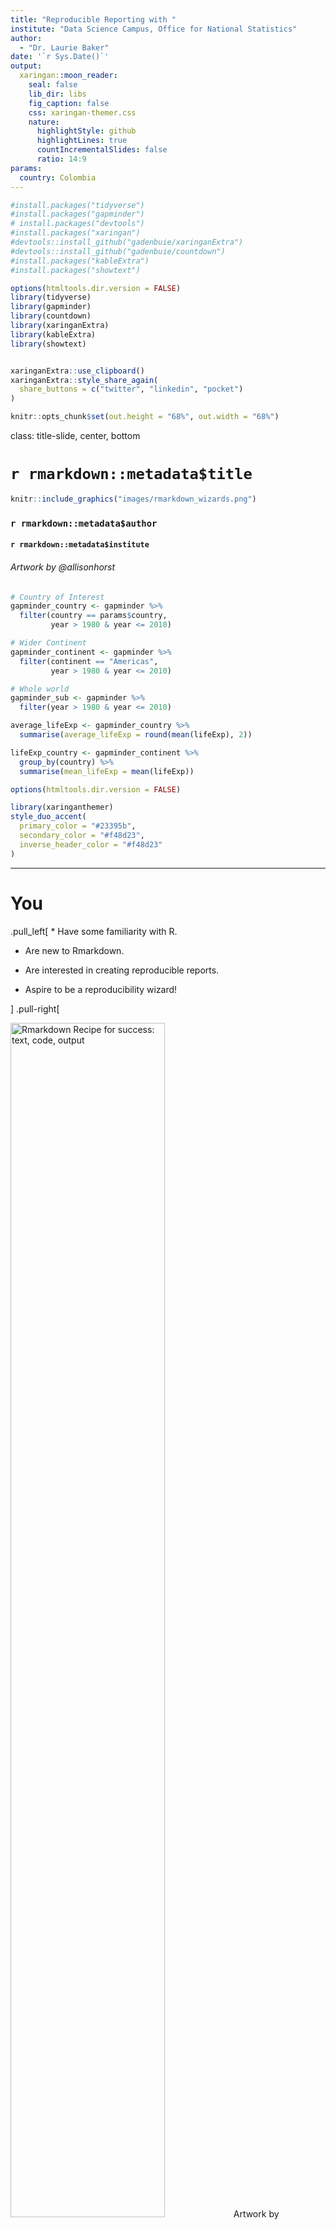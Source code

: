```yaml
---
title: "Reproducible Reporting with "
institute: "Data Science Campus, Office for National Statistics"  
author: 
  - "Dr. Laurie Baker"
date: '`r Sys.Date()`'
output:
  xaringan::moon_reader:
    seal: false
    lib_dir: libs
    fig_caption: false
    css: xaringan-themer.css
    nature:
      highlightStyle: github
      highlightLines: true
      countIncrementalSlides: false
      ratio: 14:9
params:
  country: Colombia
---
```



```r

#install.packages("tidyverse")
#install.packages("gapminder")
# install.packages("devtools")
#install.packages("xaringan")
#devtools::install_github("gadenbuie/xaringanExtra")
#devtools::install_github("gadenbuie/countdown")
#install.packages("kableExtra")
#install.packages("showtext")

options(htmltools.dir.version = FALSE)
library(tidyverse)
library(gapminder)
library(countdown)
library(xaringanExtra)
library(kableExtra)
library(showtext)


xaringanExtra::use_clipboard()
xaringanExtra::style_share_again(
  share_buttons = c("twitter", "linkedin", "pocket")
)

knitr::opts_chunk$set(out.height = "68%", out.width = "68%")

```


class: title-slide, center, bottom


# `r rmarkdown::metadata$title`


```r

knitr::include_graphics("images/rmarkdown_wizards.png")

```

### `r rmarkdown::metadata$author`

#### `r rmarkdown::metadata$institute`

###### Artwork by @allisonhorst





```r

# Country of Interest
gapminder_country <- gapminder %>%
  filter(country == params$country,
         year > 1980 & year <= 2010)

# Wider Continent
gapminder_continent <- gapminder %>%
  filter(continent == "Americas",
         year > 1980 & year <= 2010)

# Whole world
gapminder_sub <- gapminder %>%
  filter(year > 1980 & year <= 2010)
```


```r

average_lifeExp <- gapminder_country %>%
  summarise(average_lifeExp = round(mean(lifeExp), 2))

lifeExp_country <- gapminder_continent %>%
  group_by(country) %>%
  summarise(mean_lifeExp = mean(lifeExp))


```


```r

options(htmltools.dir.version = FALSE)

```




```r


library(xaringanthemer)
style_duo_accent(
  primary_color = "#23395b",
  secondary_color = "#f48d23",
  inverse_header_color = "#f48d23"
)

```


---

# You

.pull_left[
* Have some familiarity with R. 

* Are new to Rmarkdown.

* Are interested in creating reproducible reports.

* Aspire to be a reproducibility wizard!

]
.pull-right[


<img src="images/rmarkdown_wiz.png" alt="Rmarkdown Recipe for success: text, code, output" style="width: 70%; height: 70%" class="center"/>
Artwork by @allison_horst
]

???

What I'm assuming about you.

---


# The Reproducibility Gold Standard



<img src="images/spectrum-of-reproducibility-Source-Peng-2011-DOI-101126-science1213847.png" alt="Reproducibility Spectrum. Publication Only, Publication and Code, Publication and Code and Data, Publication and linked and executable code and data, full replication" style="width: 90%; height: 90%" class="center"/>

Image Credit: [Reproducible Research in Computational Science](https://science.sciencemag.org/content/334/6060/1226) by Roger Peng.

???

The reproducibility spectrum shows how you can make your publication more reproducible by providing the fully executable code and data to create a fully reproducible report.

---
# Bring in the band!

<img src="images/rmarkdown_rockstar.png" alt = "Rmarkdown Band Members: Text, Code, Output" style="width: 65%; height: 65%" class="center"/>

Artwork by @allison_horst

???


Rmarkdown is an excellent tool that allows you to combine text, code, and output in one place.

---

# Learning objectives

* Learn the basics of markdown syntax and how to create code chunks.

--

* Learn how to build a fully reproducible report combining code and text using Rmarkdown.

--

* Learn to use parameters to add flexibility to reports in Rmarkdown.

--

* Learn to use `rmarkdown::render()` to render/knit at command line. 

???

The learning objectives of the course include

* Learn the basics of markdown syntax and how to create code chunks.

* Learn how to build a fully reproducible report combining code and text using Rmarkdown.

* Learn to use parameters to add flexibility to reports in Rmarkdown.

* Learn to use `rmarkdown::render()` to render/knit at command line. 

---
# Getting started

* We'll be working with and adapting the file `Country_Report.Rmd`. 

* For this adventure you'll also need the `tidyverse`, `gapminder`, `shiny`,  `kableExtra`, `knitr` and `rmarkdown` packages.

```r
# install.packages("tidyverse")
# install.packages("gapminder")
# install.packages("shiny")
# install.packages("kableExtra")
# install.packages("knitr")
# install.packages("rmarkdown")


library(tidyverse) # tidyverse metapackage for plots, data manipulation and more
library(gapminder) # gapminder data
library(shiny) # interactive components for rmarkdown::render
library(kableExtra) # to create tables
library(knitr) # to knit rmarkdown files
library(rmarkdown) # to create rmarkdown reports

```

???

During the course we'll be working with and adapting the file Country_Report.Rmd. 
You will also want to download and load the following packages:
- tidyverse, gapminder, shiny, kableExtra, and rmarkdown

You'll need the packages "tidyverse", "gapminder", "shiny", "KableExtra" and "rmarkdown"

---
# What is RMarkdown?

.pull-left[

* A reproducible record of your work.


* .Rmd file that contains the text and code to repeat your work.


* Interacts with pandocs to produce **dynamic documents** in different formats: html, pdf, word. 
]

.pull-right[
<img src="images/rmarkdown_wizards.png" alt = "Rmarkdown wizardry: text, code, output" style="width: 120%; height: 120%" class="center"/>

Artwork by @allison_horst
]

???

- Rmarkdown provides a reproducible record of your work
- It is a .Rmd (the md stands for markdown) file that contains the text and code to repeat your work. 
- It interacts with pandocs to produce dynamic documents. By dynamic we mean that the documents can take on different formats: html, pdf, word. 

---
# Your Turn

Let's create our first R Markdown document. 

<img src="images/create_new_RMD_file.PNG" alt="Steps to create a new R Markdown file: Go to File menu, then select New File then select R Markdown. Create a title and choose the output style and you have your first R Markdown file" style="width: 80%; height: 80%" class="center"/>
Image credit: Rmarkdown cheatsheet


???

To create a new R Markdown file: Go to the file menu, then select new file, then select Rmarkdown. Create a title and choose the output style "html_document" and you have your first R Markdown file. 
---

# Helping Agnes and Teteh

<img src="images/rmarkdown_wizards_stats_adviser.png" alt = "Rmarkdown wizardry for country reports: text, code, output" style="width: 75%; height: 75%" class="center"/>

Artwork by @allison_horst

???


* Through this course we are going to be helping Agnes and Teteh. 

* As statistics advisers, they regularly receive requests to produce reports summarising the life expectancy for different countries.

* They have written the code and text for Colombia and wish to generalise it and automate the process.

---

# Your Turn

* Open reproducible_reporting.Rproj in RStudio. 
* Under Files, navigate to exercises, then activity_1
* Open Country_Report.Rmd and Knit to html

<img src="images/open_country_report.PNG" alt = "To open the Country_Report.Rmd in the lower right corner open files go to exercises then activity_1" style="width: 75%; height: 75%" class="center"/>

--

`r countdown(minutes = 2, seconds = 00)` 
 
 
* Write down a few things you think could be improved in the report.

???

Live coding:

Open the R Project, reproducible_reporting.Rproj.

Under Files, navigate to exercises, then activity_1

Click on the Country_Report.Rmd and knit to html

Answer:

Some of the things that could be improved.
- The date is incorrect, 
- There is a lot of R code that is shown that shouldn't be included in a professional publication. 
- Overall it looks a bit messy.

---

# Country Report

* Plots the average life expectancy between 1980 and 2010 for a country. 


```r


ggplot() +
  geom_line(
    data = gapminder_sub,
    aes(
      x = year,
      y = lifeExp,
      group = country,
      color = continent
    ),
    alpha = 0.2,
    lwd = 0.75
  ) +
  geom_line(
    data = gapminder_country,
    aes(x = year,
        y = lifeExp,
        color = continent
    ),
    lwd = 2
    ) +
  labs(
    x = "Year",
    y = "Life Expectancy",
    title = paste(
      "Life Expectancy over time in",
      params$country,
      "from 1980 to 2010",
      sep = " "
    ),
    color = "Continent"
  ) +
  geom_label(
    data = gapminder_country %>%
      slice(which.min(year)),
    aes(
      x = year, 
      y = lifeExp, 
      label = country
    ),
    nudge_x = 2,
    nudge_y = -2.5
  )

```

???

In their report Agnes and Teteh produce a plot of average life expectancy for each country colour coded by continent. In their plot they highlight the country of interest, in this case Colombia. 

---

# Country Report

* Creates a table of the mean life expectancy by country.

```r

lifeExp_country %>% 
  kable(booktabs = T,
        caption = "Mean Life Expectancy in the Americas") %>%
  kable_styling() %>%
  row_spec(which(lifeExp_country$country == params$country), bold = T, color = "white", background = "blue")

```

???

They also create a table of the mean life expectancy by country. 

---

# R Markdown anatomy

### 1. YAML header (aka metadata)

### 2. Narrative (our text)

### 3. Code Chunks (our code/plots)


???

The anatomy of an R Markdown document consists of the YAML header, where we have our metadata.

The narrative, or the text of our document.

And the code chunks to create our code and plots. 

---

# YAML 

- A typical header contains basic metadata (e.g. `title`, `author`, `date`).

```yaml
---
*title: Reproducible Country Report
*author: Agnes and Teteh
*date: 30/07/2020
output: html_document
---
```
???

A typical YAML header contains basic metadata including the title, author, and date of the report. 


Optional information to share: 
- YAML (YAML Ain't Markup Language) is a human-readable data serialization language. 
- It is commonly used for configuration files and in applications where data is being stored or transmitted. 
- Like other data serialization languages (e.g. XML and JSON), it provides a standard format to transfer data that applications with different technologies and languages with different data structures can use. 

---
# YAML

* And rendering instructions (`output: html_document`) used by pandocs.

```yaml
---
title: Reproducible Country Report
author: Agnes and Teteh
date: 30/07/2020
*output: html_document
---
```

???

The YAML header also contains rendering instructions that is used by pandocs. 

For the audience: Any guess what type of document we are creating from the output specified?

---

# YAML

* Within output there are extra options, (e.g. `theme`, `highlight`, etc):

```yaml
---
title: Reproducible Country Report
author: Agnes and Teteh
date: 30/07/2020
output: 
  html_document:
*    theme: cosmo
*    highlight: haddock
*    number_sections: TRUE
---
```
--
* Note that the options are nested under what they change using indents.

???

Within output we can specific extra options including the theme, highlight, etc. 

Notice here that these extra options are indented. They are nested under what they change. The theme, highlight, and number_sections are things that modify the html document.

If you aren't getting what you expected, check the indentation, it could be that you've forgotten to indent. 

---

# YAML and Parameters

* You can also specify parameters `params` to change the content of your document.

```yaml
---
title: Reproducible Country Report
author: Agnes and Teteh
date: 30/07/2020
output: 
  html_document:
    theme: cosmo
    highlight: haddock
    number_sections: TRUE
*params:
*  country: Colombia
---
```
--

* More on parameters later!

???

You can also specify parameters 'params' to change the content of your document.

Here Teteh and Agnes have specified the country Colombia. We'll cover parameters in greater depth later in the course. 

---

# Your Turn

```yaml
---
title: Reproducible Country Report
author: Agnes and Teteh
date: 30/07/2020
output: 
  html_document:
    theme: cosmo
    highlight: haddock
    number_sections: TRUE
*   ? 
params:
  country: Colombia
---
```
1. Run `?rmarkdown::html_document` in your R console to find out what you can change.

2. What does `toc` and `highlight` do? 

3. Try changing the `theme` and adding a `toc` then rerun the document.

`r countdown(minutes = 6, seconds = 00)` 

???

Let's explore the YAML header further. 

1. Run `?rmarkdown::html_document` in your R console to find out what you can change.

2. What does `toc` and `highlight` do? 

3. Try changing the `theme` and adding a `toc` then rerun the document.

Answers:

2. If we set toc: TRUE this will include a table of contents in the output;
highlight will change the syntax highlighting style.

3. Changing the theme will change the visual theme, students can reflect on which one they like most and which they think looks best for Agnes and Teteh's professional report. 

By adding the toc, students will see that the document now has a table of contents which you can click on to go to different parts of the document. 

 
---

# Your Turn

.pull-left[

```yaml
---
title: Reproducible Country Report
author: Agnes and Teteh
date: 30/07/2020
output: 
  html_document:
    theme: cosmo
    highlight: haddock
    number_sections: TRUE
    toc: TRUE
params:
*  country: Colombia
---
```

]

.pull-right[

1. Change `country` to another country in the Americas (e.g. Uruguay, Paraguay).
2. Rerun the document.
3. Hint: run `unique(gapminder$country)` to find out what countries are there.
]


`r countdown(minutes = 3, seconds = 00)` 
 



* We'll revisit parameters in more depth later on!

???

In the next turn, try changing country to another country in the Americas. To find out what countries you can change, run unique(gapminder$country). Remember that spelling and capitalization are important!

Answer:
Students should see that it is possible to rerun the document and the country and report will change accordingly. Agnes and Teteh are on their way to making their report adaptable. 


---

# Narrative


.pull-left[

```md

# 1st-level header



## 2nd-level header



### 3rd-level header

```

`**Bold text**`

`*Italic text*`

`[hyperlink](www.google.com)`



]

.pull-right[

# 1st-level header

## 2nd-level header

### 3rd-level header

**Bold text**

*Italic text*

[hyperlink](www.google.com)

]

???

To write our narrative we will use the markdown language. 

Included in the slide are some of the main things you will want to know to style your text and add sections.

You use hashes '#' for the section headers. Asterisks '*' to bold and italize text and you can also add hyperlinks using square brackets '[ ]' and parentheses '( )'. 

---

# Your Turn

Using the links below add the section **"About the data"** to the document.

* gapminder: http://www.gapminder.org/data/

* gapminder package: https://github.com/jennybc/gapminder



### About the data

The data comes from the [gapminder](http://www.gapminder.org/data/) dataset from the [`gapminder` package](https://github.com/jennybc/gapminder) by Jenny Bryan.

`r countdown(minutes = 5, seconds = 00)` 

???

Let's use what we've learned about markdown syntax to add a new section to our document where we cite where we got the dataset.

---

# Code Chunks

<img src="images/add_chunk.png" alt = "Add a code chunk by clicking the plus sign and selecting add a code chunk from the drop down menu in RStudio" style="width: 80%; height: 80%" class="center"/>
Image Source: [RStudio Rmarkdown cheatsheet](https://rmarkdown.rstudio.com/lesson-15.html)

???

Code chunks in various languages can be added from the drop down menu. 

(Live Coding) 

Image source: RStudio RMarkdown cheatsheet.

---

# Code Chunks

````md
*```{r Libraries, echo = FALSE}`r ''`

library(tidyverse)

*```
````

````md
Starts with ```{} and ends with ```.
````

???

Code chunks start with three back ticks ``` and then a curly brackets. 
Each code chunk ends with three back ticks ```. 

---

# Code Chunks


````md
*```{r Libraries, echo = FALSE}`r ''`

library(tidyverse)

```
````
Consists of the chunk header `{r Libraries, echo = FALSE}` which specifies

* the **language engine**: `r`
* an **optional label**: `Libraries`
* and the **chunk option:** `echo = FALSE`


???

The code chunk also consists of a chunk header that specifies

- the language engine, in this case 'r' for R code
- an optional label. The label we've used in this cases is Libraries because we are loading in the libraries. 
- and the chunk option, in this case 'echo = FALSE' which means the code will not be included. But more on chunk options later. 

---

# Code Chunks

````md
```{r Libraries, echo = FALSE}`r ''`

*library(tidyverse)

```
````

and the code: `library(tidyverse)`.

---
# Audience

* What audiences would option 1 and 2 be suitable for? 


.pull-left[

**Option 1:**

````md
*```{r Libraries}`r ''`

library(tidyverse)

```
````


**Option 2:**

````md
*```{r Libraries, echo = FALSE}`r ''`

library(tidyverse)

```
````

]

.pull-right[


**Option 1:**

```r
library(tidyverse)
```

<br/>
<br/> 

**Option 2:**


```r

library(tidyverse)
```
]

???

* Rmarkdown combines code and text. What we wish to show depends on our audience.

* What audiences would option 1 and 2 be suitable for?

Option 1: colleagues who need to run your code

Option 2: Managers/General Audience

---
# Chunk options

* **Chunk options** are used to customise the behaviour and output of the code chunks.

--

### Code

* `echo` - Display code in output document (default = TRUE)
* `eval` - Run code in chunk (default = TRUE)
* `message` - display code messages in document (default = TRUE)
* `warning` - display code warnings in document (default = TRUE)

--

### Figures

* `fig.align` - 'left', 'right', or 'center' (default = 'default')
* `fig.cap` - figure caption as character string (default = NULL)
* `fig.height, fig.width` - Dimensions of plots in inches

???

Chunk options are used to customize the behaviour and output of the code chunks. 

There are different options for the code:

* `echo` - Display code in output document (default = TRUE)
* `eval` - Run code in chunk (default = TRUE)
* `message` - display code messages in document (default = TRUE)
* `warning` - display code warnings in document (default = TRUE)

There are also different things that we can adjust within the figures

* `fig.align` - 'left', 'right', or 'center' (default = 'default')
* `fig.cap` - figure caption as character string (default = NULL)
* `fig.height, fig.width` - Dimensions of plots in inches

---
# Global and local chunk options

* Chunk options can be set locally (chunk by chunk).

--

* Or globally. 


````md
```{r setup, include = FALSE}`r ''`

*knitr::opts_chunk$set(echo = TRUE, message = FALSE)

```

````
???

Chunk options can be set locally on a chunk by chunk basis.


Or chunk options can be set globally, i.e. for the whole document. This is done using knitr::opts_chunk$set() and specifying the global chunk options you want to set for the whole document. 

---

# Your Turn

Use the following code chunk options to tidy up the report. 


* `echo` - Display code in output document (default = TRUE)
* `eval` - Run code in chunk (default = TRUE)
* `message` - display code messages in document (default = TRUE)
* `warning` - display code warnings in document (default = TRUE)
* `knitr::opts_chunk$set(echo = TRUE, message = FALSE)` - globally

--

If you have time, try playing with the figure options.

* `fig.align` - 'left', 'right', or 'center' (default = 'default')
* `fig.cap` - figure caption as character string (default = NULL)
* `fig.height, fig.width` - Dimensions of plots in inches


`r countdown(minutes = 10, seconds = 00)` 
 
--

* We're now in line with `Country_Report_Step1_2.Rmd`

???

Let's help Agnes and Teteh clean up their report.

Try changing the chunk options locally (chunk by chunk) or globally.

If you have time, try playing with teh figure options. 


---

# Inline R code

* Inline R code is embedded in the text using the syntax *'r '*.

* You can refer to a variable by name (e.g. `average_lifeExp`) in the inline r code after the chunk where it is calculated.

--

### Reporting the average life expectancy

````md
```{r average_lifeExp_calc}`r ''`

average_lifeExp <- gapminder_country %>%
  summarise(average_lifeExp = round(mean(lifeExp), 2))

```
````

The average life expectancy in Colombia between 1980 and 2010 was *'r average_lifeExp'* becomes


The average life expectancy in `r params$country` between 1980 and 2010 was `r average_lifeExp`.

???

We can embed inline R code using an opening and closing back tick. We can then refer to a variable name (e.g. average_lifeExp) using inline r code to get that value to appear in the text.

---

# Your Turn

### Reporting maximum and minimum life expectancy

* Add two new code chunks to calculate the minimum and maximum life expectancy.
* Reference the new values in two sentences.
  * The minimum life expectancy in Colombia between 1980 and 2010 was ____.
  * The maximum life expectancy in Colombia between 1980 and 2010 was ____.

* Hint: in R you'll need the functions `max()` and `min()`

`r countdown(minutes = 10, seconds = 00)` 
 
???

Add two new code chunks calculating the minimum and maximum life expectancy and reference these values in two new sentences in the text.

Hint: you'll need to use the functions max() and min(). 

Futher hint: follow the example where the average life expectancy is calculated.

Answer: 

Step 1 is to calculate the new values

```r

min_lifeExp <- gapminder_country %>%
  summarise(min_lifeExp = round(min(lifeExp), 2))

```

And then refer to the new variable name in the text: `r min_lifeExp`. 

---
# Parameters revisited

**Parameters** allow you to reuse your document with new inputs (e.g. data, values, etc.)


### 1. **Add parameters** 

Set parameters in the header as subvalues of `params`

```yaml
---
title: Reproducible Country Report
author: Agnes and Teteh
date: 30/07/2020
output: 
  html_document:
    theme: cosmo
    highlight: haddock
    number_sections: TRUE
    toc: TRUE
*params:
*  country: Colombia
---
```
???

Parameters allow you to reuse your document with new inputs such as data and values. 

We set parameters in the YAML header as subvalues of params. 
Remember that subvalues need to be indented as the parameter for country is, country: Colombia. 

---
# Parameters revisited

**Parameters** allow you to reuse your document with new inputs (e.g. data, values, etc.)


### 2. **Call parameters** 

Parameters values are called in the code as `params$<name>`.

* How many times is `params$country` used in the code?

* Where does it appear?

`r countdown(minutes = 3, seconds = 00)` 

???

Answer:

The answer should be 7. It is used to subset the data, and also to change the name as it appear in the text, plots, table, and headings. 


---
# Parameters revisited

**Parameters** allow you to reuse your document with new inputs (e.g. data, values, etc.)


### 3. **Set parameters** 

Set values with "knit with parameters" or the params argument of `render()`.

More about `render()` soon!

Let's try rerunning the report for **Paraguay**.

???

We can set values by clicking knit -> knit with parameters, or using the params argument of the render function. More on the render function soon. #

Let's rerun the report for Paraguay

---

# But what about Cambodia?

```r

# Country of Interest
gapminder_country <- gapminder %>%
  filter(country == "Cambodia",
         year > 1980 & year <= 2010)

# Wider Continent
gapminder_continent <- gapminder %>%
  filter(continent == "Americas",
         year > 1980 & year <= 2010)

# Whole world
gapminder_sub <- gapminder %>%
  filter(year > 1980 & year <= 2010)

lifeExp_country <- gapminder_continent %>%
  group_by(country) %>%
  summarise(mean_lifeExp = mean(lifeExp))

lifeExp_country %>% 
  kable(booktabs = T,
        caption = "Mean Life Expectancy in the Americas") %>%
  kable_styling() %>%
  row_spec(which(lifeExp_country$country == "Cambodia"), bold = T, color = "white", background = "blue")


```

???

Agnes and Teteh have run into a problem. They've received a request for a country report from Cambodia, but when they rerun the report, they still get a table of the Americas and Cambodia isn't there?

We need to help them parameterize the report for different continents!

---
# Your Turn

* Add a parameter for continent.

--

* Replace the mentions of **Americas** with your new parameter.

--

* Hint look at how the parameter for country is specified.



`r countdown(minutes = 10, seconds = 00)` 

???

When thinking about parameters think about what changes. If someone asked you to change the report, where you would need to alter your code if someone asked you for a specific time period, place, or to filter for certain values? This will help you guide where to place parameters and as you adapt your report.
 
---
# Nearly there

```r

# Country of Interest
gapminder_country <- gapminder %>%
  filter(country == "Cambodia",
         year > 1980 & year <= 2010)

# Wider Continent
gapminder_continent <- gapminder %>%
  filter(continent == "Asia",
         year > 1980 & year <= 2010)

# Whole world
gapminder_sub <- gapminder %>%
  filter(year > 1980 & year <= 2010)
```


```r


# Summarising the mean life expectancy to plot
lifeExp_country <- gapminder_continent %>%
  group_by(country) %>%
  summarise(mean_lifeExp = mean(lifeExp))

lifeExp_country %>% 
  kable(booktabs = T,
        caption = "Mean Life Expectancy in the Americas") %>%
  kable_styling() %>%
  row_spec(which(lifeExp_country$country == "Cambodia"), bold = T, color = "white", background = "blue")
```

???

We've update instance of "Americas" in the code. But what about for the names of the table? 
---

# Using paste() to update names

`paste("Life Expectancy over time in",
      params$country,
      "from 1980 to 2010",
      sep = " ")`
    

* Run `?paste` to see the help file. What does `sep` do?
* Update the table code to get the correct continent name.


`r countdown(minutes = 5, seconds = 00)` 

--

* We're now in line with `Country_Report_Step3_4.Rmd`

???

paste is a useful function that allows us combine vectors, text, and other values into a character string. 

sep is a character or character string to separate the terms. In this case we use a space " ", but we could also specify a comma "," in other circumstances depending on the character string we would like. 
---
# What about our title? and the date?

* To change the YAML header title you would call inline R code using the syntax *'r '*.

--

* Date will take a slightly different format: 'r format(Sys.Date(), '%d %B %Y')'

* '?strptime' includes a short guide to POSIX standard to change format of your date.

```yaml
---
title: "'r paste('Life Expectancy in ', params$country)'" 
_author: Agnes and Teteh
date: "'r format(Sys.Date(), '%d %B %Y')'"
output: 
  html_document:
    theme: cosmo
    highlight: haddock
    number_sections: TRUE
    toc: TRUE
params:
  country: Colombia
---
```

* What would we want to change %d to to get the full weekday name?

--

* We're now in line with `Country_Report_Step5.Rmd`

???

We will need to use inline R code to update our YAML header. To get today's date we can also use the function Sys.Date() to get the date for our system.

Running ?strptime will give a short guide to the POSIX standard. Looking at the helpful we can see that %d gives us the day of the month as a decimal number. What would we want to change %d to if we wanted to get the full weekday name? Answer: %A
 
---
# Creating multiple files using `render()`

* All our changes are captured in `Country_Report_Final.Rmd`

--

* Use `rmarkdown::render()` to render/knit at the command line or console.

**Key arguments**

* **input** file to render
* **output_format**: the output format
* **output_options**: list of render options
* **output_file**: name of output file
* **params**: list of params to use.

???

Now that we've helped Agnes and Teteh parameterize their report, we can use the render function from the rmarkdown, rmarkdown::render(), to create the new report. There are different arguments we can specify: 

* **input** file to render
* **output_format**: the output format
* **output_options**: list of render options
* **output_file**: name of output file
* **params**: list of params to use.

---
# Creating multiple files using `render()`

* Asking for the parameters:
```r

rmarkdown::render(input = "Country_Report_Final.Rmd", 
                  output_file = "newreports/Jamaica_CountryReport.html", 
                  params = "ask")

```

--
* Providing the parameters in a list:
```r

rmarkdown::render(input = "Country_Report_Final.Rmd", 
                  output_file = "Jamaica_CountryReport.html", 
                  params = list(country = "Jamaica", continent = "Americas"))

```

???

There are a couple options we can try when using the render function. We can have it ask for the parameters or we can provide the parameters as a list.

---

# For loops

<img src="images/forloops.png" alt="For loops: the roundabouts of the R playground" style="width: 70%; height: 70%" class="center"/>

Artwork by @alisonhorst

???

Rendering each report one by one may work in some cases, but if we want to render multiple reports we could use a for loop. Where for each set of parameters e.g. Jamaica, Americas; India, Asia; Cote d'Ivoire, Africa, we generate a report.  

---

# Generating multiple reports using for loops

* Open `render_report.R`

```r

report_countries <- data.frame(country = c("Bulgaria", "Burkina Faso", "Cambodia", "Cameroon", "Canada"), 
                               continent = c("Europe", "Africa", "Asia", "Africa", "Americas"), 
                               stringsAsFactors = FALSE)


for (i in 1:nrow(report_countries)){

rmarkdown::render(input = "Country_Report_Final.Rmd", 
                  output_file = paste0("new_reports/",report_countries[i, "country"],"_Country_Report.html"),
                  params = list(country = report_countries[i, "country"],
                                continent = report_countries[i, "continent"]))

}  

```

???

Here's an example of using a for loop in practice. We first define a new data frame where we store our parameter combinations for country and continent.

Next, we run a for loop for each country, continent combination. Notice that we use the paste function here so that the file names will also change. We don't want to add a space so we use paste0.  

For Instructors:
Note, you will want to make sure that the working directory is set to the location of render_report.R. This can be done through the menus: Session -> Set Working Directory -> To Source File Location


---
# Resources and next steps

* [R Markdown: The Definitive Guide](https://bookdown.org/yihui/rmarkdown/)


<img src="images/spectrum-of-reproducibility-containers.png" alt="Reproducibility Spectrum: publication and data and, code and documentation, code and documentation and easy installation, code and documentation and easy installation and runtime environment reproduction" style="width: 80%; height: 80%" class="center"/>



Image Credit: [Scientific Data Analysis Pipelines and Reproducibility](https://towardsdatascience.com/scientific-data-analysis-pipelines-and-reproducibility-75ff9df5b4c5) by Altuna Akalin


???

We're on our way to becoming more reproducible!

For more information on R Markdown and what is possible check out the free online book. 

The next diagram is just to highlight that there's more to do on our reproducible journey including continuous integration and getting our packages and environments in order. 



---

class: center, middle

# Thanks!

Slides created via the R package [**xaringan**](https://github.com/yihui/xaringan).

The chakra comes from [remark.js](https://remarkjs.com), [**knitr**](http://yihui.name/knitr), and [R Markdown](https://rmarkdown.rstudio.com).

